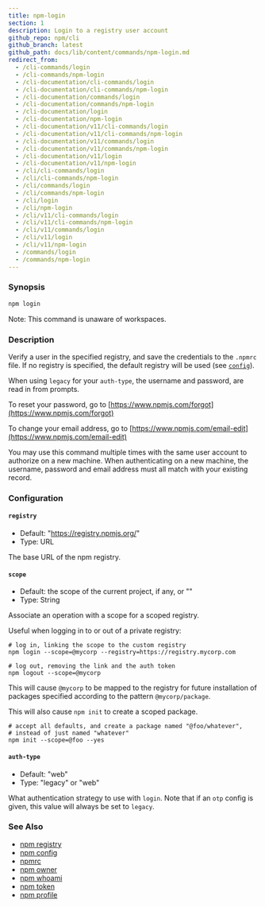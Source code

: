```yaml
---
title: npm-login
section: 1
description: Login to a registry user account
github_repo: npm/cli
github_branch: latest
github_path: docs/lib/content/commands/npm-login.md
redirect_from:
  - /cli-commands/login
  - /cli-commands/npm-login
  - /cli-documentation/cli-commands/login
  - /cli-documentation/cli-commands/npm-login
  - /cli-documentation/commands/login
  - /cli-documentation/commands/npm-login
  - /cli-documentation/login
  - /cli-documentation/npm-login
  - /cli-documentation/v11/cli-commands/login
  - /cli-documentation/v11/cli-commands/npm-login
  - /cli-documentation/v11/commands/login
  - /cli-documentation/v11/commands/npm-login
  - /cli-documentation/v11/login
  - /cli-documentation/v11/npm-login
  - /cli/cli-commands/login
  - /cli/cli-commands/npm-login
  - /cli/commands/login
  - /cli/commands/npm-login
  - /cli/login
  - /cli/npm-login
  - /cli/v11/cli-commands/login
  - /cli/v11/cli-commands/npm-login
  - /cli/v11/commands/login
  - /cli/v11/login
  - /cli/v11/npm-login
  - /commands/login
  - /commands/npm-login
---
```


### Synopsis

```bash
npm login
```

Note: This command is unaware of workspaces.

### Description

Verify a user in the specified registry, and save the credentials to the `.npmrc` file. If no registry is specified, the default registry will be used (see [`config`](/cli/v11/using-npm/config)).

When using `legacy` for your `auth-type`, the username and password, are read in from prompts.

To reset your password, go to [https://www.npmjs.com/forgot](https://www.npmjs.com/forgot)

To change your email address, go to [https://www.npmjs.com/email-edit](https://www.npmjs.com/email-edit)

You may use this command multiple times with the same user account to authorize on a new machine. When authenticating on a new machine, the username, password and email address must all match with your existing record.

### Configuration

#### `registry`

- Default: "https://registry.npmjs.org/"
- Type: URL

The base URL of the npm registry.

#### `scope`

- Default: the scope of the current project, if any, or ""
- Type: String

Associate an operation with a scope for a scoped registry.

Useful when logging in to or out of a private registry:

```
# log in, linking the scope to the custom registry
npm login --scope=@mycorp --registry=https://registry.mycorp.com

# log out, removing the link and the auth token
npm logout --scope=@mycorp
```

This will cause `@mycorp` to be mapped to the registry for future installation of packages specified according to the pattern `@mycorp/package`.

This will also cause `npm init` to create a scoped package.

```
# accept all defaults, and create a package named "@foo/whatever",
# instead of just named "whatever"
npm init --scope=@foo --yes
```

#### `auth-type`

- Default: "web"
- Type: "legacy" or "web"

What authentication strategy to use with `login`. Note that if an `otp` config is given, this value will always be set to `legacy`.

### See Also

- [npm registry](/cli/v11/using-npm/registry)
- [npm config](/cli/v11/commands/npm-config)
- [npmrc](/cli/v11/configuring-npm/npmrc)
- [npm owner](/cli/v11/commands/npm-owner)
- [npm whoami](/cli/v11/commands/npm-whoami)
- [npm token](/cli/v11/commands/npm-token)
- [npm profile](/cli/v11/commands/npm-profile)
